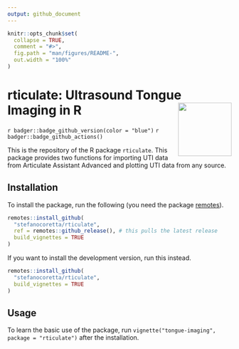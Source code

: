 ```yaml
---
output: github_document
---
```


<!-- README.md is generated from README.Rmd. Please edit that file -->

```r
knitr::opts_chunk$set(
  collapse = TRUE,
  comment = "#>",
  fig.path = "man/figures/README-",
  out.width = "100%"
)
```

# rticulate: Ultrasound Tongue Imaging in R <img src='man/figures/logo.png' align="right" height="120" />

<!-- badges: start -->
`r badger::badge_github_version(color = "blue")`
`r badger::badge_github_actions()`
<!-- badges: end -->

This is the repository of the R package `rticulate`. This package provides two functions for importing UTI data from Articulate Assistant Advanced and plotting UTI data from any source.

## Installation

To install the package, run the following (you need the package [remotes](https://remotes.r-lib.org)).

```r
remotes::install_github(
  "stefanocoretta/rticulate",
  ref = remotes::github_release(), # this pulls the latest release
  build_vignettes = TRUE
)
```

If you want to install the development version, run this instead.

```r
remotes::install_github(
  "stefanocoretta/rticulate",
  build_vignettes = TRUE
)
```

## Usage

To learn the basic use of the package, run `vignette("tongue-imaging", package = "rticulate")` after the installation.
